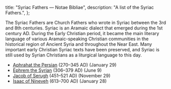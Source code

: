   title: "Syriac Fathers — Notae Bibliae",
  description: "A list of the Syriac Fathers.",
};

<Initial text="Syriac Fathers" />

The Syriac Fathers are Church Fathers who wrote in Syriac between the 3rd and 8th centuries. Syriac is an Aramaic dialect that emerged during the 1st century AD. During the Early Christian period, it became the main literary language of various Aramaic-speaking Christian communities in the historical region of Ancient Syria and throughout the Near East. Many important early Christian Syriac texts have been preserved, and Syriac is still used by Syrian Christians as a liturgical language to this day.

- [Aphrahat the Persian](/people/saints/syriac-fathers/aphrahat-the-persian) (270–345 AD) (January 29)
- [Ephrem the Syrian](/people/saints/syriac-fathers/ephrem-the-syrian) (306–379 AD) (June 9)
- [Jacob of Serugh](/people/saints/syriac-fathers/jacob-of-serugh) (451–521 AD) (November 29)
- [Isaac of Nineveh](/people/saints/syriac-fathers/isaac-of-nineveh) (613–700 AD) (January 28)
